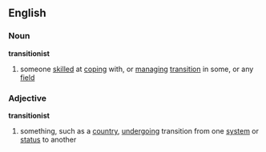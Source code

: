 ==English==
===Noun===
'''transitionist'''
#someone [[skill]]ed at [[coping]] with, or [[managing]] [[transition]] in some, or any [[field]]
===Adjective===
'''transitionist'''
#something, such as a [[country]], [[undergoing]] transition from one [[system]] or [[status]] to another